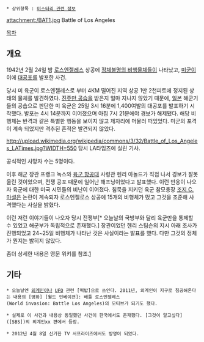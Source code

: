  * 상위항목 : [[미스터리 관련 정보]]

attachment:/BAT1.jpg
Battle of Los Angeles

[[목차]]

== 개요 ==
{{{#!html
<object width="480" height="385"><param name="movie" value="http://www.youtube.com/v/oQmbGMWlL7w?fs=1&amp;hl=ko_KR"></param><param name="allowFullScreen" value="true"></param><param name="allowscriptaccess" value="always"></param><embed src="http://www.youtube.com/v/oQmbGMWlL7w?fs=1&amp;hl=ko_KR" type="application/x-shockwave-flash" allowscriptaccess="always" allowfullscreen="true" width="480" height="385"></embed></object>

}}}

1942년 2월 24일 밤 [[로스엔젤레스]] 상공에 [[UFO|정체불명의 비행물체]]들이 나타났고, [[미군]]이 이에 [[대공포]]를 발포한 사건. 

당시 미 육군이 로스엔젤레스로 부터 4KM 떨어진 지역 상공 1만 2천피트에 정지된 상태의 물체를 발견하였다. [[진주만 공습]]을 받은지 얼마 지나지 않았기 때문에, [[일본]] 해군기들의 공습으로 판단한 미 육군은 25일 3시 16분에 1,400여발의 대공포를 발포하기 시작했다. 발포는 4시 14분까지 이어졌으며 아침 7시 21분에야 경보가 해제됐다. 해당 비행체는 반격과 같은 특별한 행동을 보이지 않고 제자리에 머물러 떠있었다. 미군의 포격이 계속 되었지만 격추된 흔적은 발견되지 않았다.

http://upload.wikimedia.org/wikipedia/commons/3/32/Battle_of_Los_Angeles_LATimes.jpg?WIDTH=550
당시 LA타임즈에 실린 기사.

공식적인 사망자 수는 5명이다.

이후 해군 장관 프랭크 녹스와 [[육군 항공대]] 사령관 헨리 아놀드가 직접 나서 경보가 잘못 울린 것이었으며, 전쟁 공포 때문에 일어난 해프닝이었다고 발표했다. 이런 반응이 나오자 육군에 대한 미국 시민들의 비난이 이어졌다. 침묵을 지키던 육군 참모총장 [[조지 C. 마셜]]은 논란이 계속되자 로스엔젤로스 상공에 15개의 비행체가 떴고 그것을 조준해 사격했다는 사실을 밝혔다. 

이런 저런 이야기들이 나오자 당시 전쟁부[* 오늘날의 국방부와 달리 육군만을 통제할 수 있었고 해군부가 독립적으로 존재했다.] 장관이었던 헨리 스팀슨의 지시 아래 조사가 진행되었고 24~25일 비행체가 나타난 것은 사실이라는 발표를 했다. 다만 그것의 정체가 뭔지는 밝히지 않았다.

좀더 상세한 내용은 영문 위키를 참조.[http://en.wikipedia.org/wiki/Battle_of_Los_Angeles]

== 기타 ==
 * 오늘날엔 [[외계인]]이나 [[UFO]] 관련 [떡밥]으로 쓰인다. 2011년, 외계인이 지구로 침공해온다는 내용의 [영화] [월드 인베이젼]: 배틀 로스엔젤레스(World invasion: Battle Los Angeles)의 모티브가 되기도 했다.

 * 실제로 이 사건과 내용상 동일했던 사건이 한국에서도 존재했다. [그것이 알고싶다]([SBS])의 외계인xx 편에서 등장.

 * 2012년 4월 8일 신기한 TV 서프라이즈에서도 방영이 되었다.
